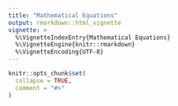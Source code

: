 ```yaml
---
title: "Mathematical Equations"
output: rmarkdown::html_vignette
vignette: >
  %\VignetteIndexEntry{Mathematical Equations}
  %\VignetteEngine{knitr::rmarkdown}
  %\VignetteEncoding{UTF-8}
---
```


```r
knitr::opts_chunk$set(
  collapse = TRUE,
  comment = "#>"
)
```
